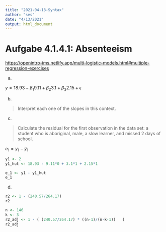```yaml
---
title: "2021-04-13-Syntax"
author: "ses"
date: "4/13/2021"
output: html_document
---
```




# Aufgabe 4.1.4.1: Absenteeism


<https://openintro-ims.netlify.app/multi-logistic-models.html#multiple-regression-exercises>



a)

$y = 18.93 - \beta_1 9.11 + \beta_2 3.1 + \beta_3 2.15 + \epsilon$


b) 

>   Interpret each one of the slopes in this context.


c) 

>   Calculate the residual for the first observation in the data set: a student who is aboriginal, male, a slow learner, and missed 2 days of school.

$e_1 = y_1 - \hat{y}_1$

```r
y1 <- 2
y1_hut <- 18.93 - 9.11*0 + 3.1*1 + 2.15*1

e_1 <- y1 - y1_hut
e_1
```


d) 

```r
r2 <- 1 - (240.57/264.17)
r2
```


```r
n <- 146
k <- 3
r2_adj <- 1 - ( (240.57/264.17) * ((n-1)/(n-k-1))   )
r2_adj
```

